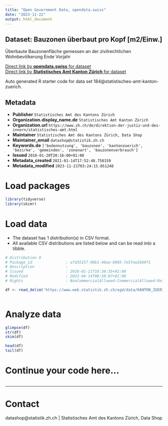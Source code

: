 ```yaml
---
title: "Open Government Data, opendata.swiss"
date: "2023-11-22"
output: html_document
---
```


## Dataset: Bauzonen überbaut pro Kopf [m2/Einw.]

Überbaute Bauzonenfläche gemessen an der zivilrechtlichen Wohnbevölkerung Ende Vorjahr

[Direct link by **opendata.swiss** for dataset](https://opendata.swiss/de/dataset/bauzonen-uberbaut-pro-kopf-m2-einw)<br>
[Direct link by **Statistisches Amt Kanton Zürich** for dataset](https://www.zh.ch/de/politik-staat/gemeinden/gemeindeportraet.html)

Auto generated R starter code for data set 184@statistisches-amt-kanton-zuerich.

## Metadata

- **Publisher** `Statistisches Amt des Kantons Zürich`
- **Organization.display_name.de** `Statistisches Amt Kanton Zürich`
- **Organization.url** `https://www.zh.ch/de/direktion-der-justiz-und-des-innern/statistisches-amt.html`
- **Maintainer** `Statistisches Amt des Kantons Zürich, Data Shop`
- **Maintainer_email** `datashop@statistik.zh.ch`
- **Keywords.de** `['bodennutzung', 'bauzonen', 'kantonzuerich', 'bezirke', 'gemeinden', 'zonenart', 'bauzonenverbrauch']`
- **Issued** `2016-01-20T20:16:00+01:00`
- **Metadata_created** `2021-01-14T17:52:40.758159`
- **Metadata_modified** `2023-11-21T03:24:15.051248`


# Load packages

```r

library(tidyverse)
library(skimr)

```

# Load data

-   The dataset has 1 distribution(s) in CSV format.
-   All available CSV distributions are listed below and can be read into a tibble.

```r

# Distribution 0
# Package_id               : a7d35157-98b1-40ae-8985-7e5fae2b69f1
# Description              : 
# Issued                   : 2016-01-21T16:30:35+01:00
# Modified                 : 2023-04-14T08:58:07+01:00
# Rights                   : NonCommercialAllowed-CommercialAllowed-ReferenceRequired

df <- read_delim('https://www.web.statistik.zh.ch/ogd/data/KANTON_ZUERICH_50.csv')



```

# Analyze data

```r

glimpse(df)
str(df)
skim(df)

head(df)
tail(df)

```

# Continue your code here...

```r

```

------------------------------------------------------------------------

# Contact

datashop@statistik.zh.ch | Statistisches Amt des Kantons Zürich, Data Shop
